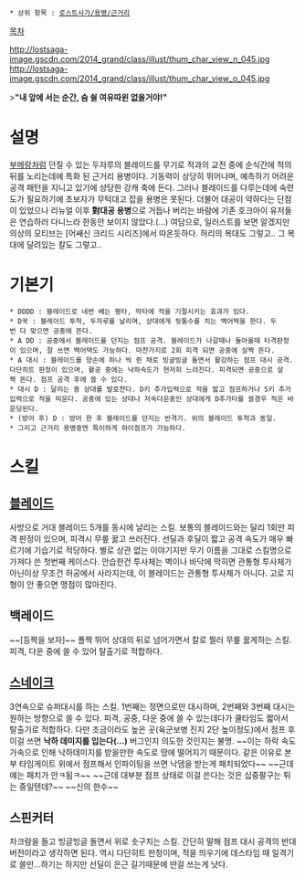  * 상위 항목 : [[로스트사가/용병/근거리]]

[[목차]]

http://lostsaga-image.gscdn.com/2014_grand/class/illust/thum_char_view_n_045.jpg
http://lostsaga-image.gscdn.com/2014_grand/class/illust/thum_char_view_o_045.jpg

>'''"내 앞에 서는 순간, 숨 쉴 여유따윈 없을거야!"'''

= 설명 =
[[부메랑]]처럼 던질 수 있는 두자루의 블레이드를 무기로 적과의 교전 중에 순식간에 적의 뒤를 노리는데에 특화 된 근거리 용병이다. 기동력이 상당히 뛰어나며, 예측하기 어려운 공격 패턴을 지니고 있기에 상당한 강캐 축에 든다. 그러나 블레이드를 다루는데에 숙련도가 필요하기에 초보자가 무턱대고 잡을 용병은 못된다. 더불어 대공이 약하다는 단점이 있었으나 리뉴얼 이후 '''對대공 용병'''으로 거듭나 버리는 바람에 기존 호크아이 유저들은 연습하러 다니느라 한동안 보이지 않았다.(...) 여담으로, 일러스트를 보면 알겠지만 의상의 모티브는 [어쌔신 크리드 시리즈]에서 따온듯하다. 허리의 복대도 그렇고.. 그 복대에 달려있는 칼도 그렇고..

= 기본기 =
 * DDDD : 블레이드로 네번 베는 평타, 막타에 적을 기절시키는 효과가 있다.
 * D꾹 : 블레이드 투척, 두자루를 날리며, 상대에게 뒷통수를 치는 백어택을 한다. 두번 다 맞으면 공중에 뜬다.
 * A DD : 공중에서 블레이드를 던지는 점프 공격. 블레이드가 나갈때나 돌아올때 타격판정이 있으며, 잘 쓰면 백어택도 가능하다. 마찬가지로 2회 피격 되면 공중에 살짝 뜬다.
 * A 대시 : 블레이드를 양손에 하나 씩 쥔 채로 빙글빙글 돌면서 활강하는 점프 대시 공격.다단히트 판정이 있으며, 활공 중에는 낙하속도가 현저히 느려진다. 피격되면 공중으로 살짝 뜬다. 점프 공격 후에 쓸 수 있다.
 * 대시 D : 달리는 중 상대를 발로찬다. D키 추가입력으로 적을 밟고 점프하거나 S키 추가입력으로 적을 띄운다. 공중에 있는 상대나 저속다운중인 상대에게 D추가타를 쓸경우 적은 바운딩된다.
 * (방어 후) D : 방어 한 후 블레이드를 던지는 반격기. 위의 블레이드 투척과 동일.
 * 그리고 근거리 용병중엔 특이하게 하이점프가 가능하다.

= 스킬 =
== [[블레이드]] ==
사방으로 거대 블레이드 5개를 동시에 날리는 스킬. 보통의 블레이드와는 달리 1회만 피격 판정이 있으며, 피격시 무릎 꿇고 쓰러진다. 선딜과 후딜이 짧고 공격 속도가 매우 빠르기에 기습기로 적당하다. 별로 상관 없는 이야기지만 무기 이름을 그대로 스킬명으로 가져다 쓴 첫번째 케이스다. 안습한건 투사체는 벽이나 바닥에 막히면 관통형 투사체가 아닌이상 무조건 허공에서 사라지는데, 이 블레이드는 관통형 투사체가 아니다. 고로 지형이 안 좋으면 맹점이 많아진다.

== 백레이드 ==
~~[등짝을 보자]~~ 폴짝 뛰어 상대의 뒤로 넘어가면서 칼로 찔러 무릎 꿇게하는 스킬. 피격, 다운 중에 쓸 수 있어 탈출기로 적합하다.

== [[스네이크]] ==
3연속으로 슈퍼대시를 하는 스킬. 1번째는 정면으로만 대시하며, 2번째와 3번째 대시는 원하는 방향으로 쓸 수 있다. 피격, 공중, 다운 중에 쓸 수 있는데다가 쿨타임도 짧아서 탈출기로 적합하다. 다만 조금이라도 높은 곳(육군보병 진지 2단 높이정도)에서 점프 후 이걸 쓰면 '''낙하 데미지를 입는다(...)''' 버그인지 의도한 것인지는 불명. ~~이는 하락 속도 가속으로 인해 낙하데미지를 받을만한 속도로 땅에 떨어지기 때문이다. 같은 이유로 본부 타임게이트 위에서 점프해서 인파이팅을 쓰면 낙뎀을 받는게 패치되었다~~ ~~근데 얘는 패치가 안ㅋ됨ㅋ~~ ~~근데 대부분 점프 상태로 이걸 쓴다는 것은 십중팔구는 튀는 중일텐데?~~ ~~신의 한수~~
 
== 스핀커터 ==
차크람을 들고 빙글빙글 돌면서 위로 솟구치는 스킬. 간단히 말해 점프 대시 공격의 반대 버전이라고 생각하면 된다. 역시 다단히트 판정이며, 적을 띄우기에 데스타임 때 일격기로 쓸만...하기는 하지만 선딜이 은근 길기때문에 딴걸 쓰는게 낫다.

